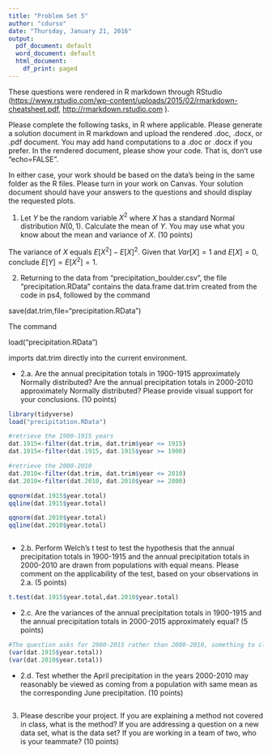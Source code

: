 ```yaml
---
title: "Problem Set 5"
author: "cdurso"
date: "Thursday, January 21, 2016"
output:
  pdf_document: default
  word_document: default
  html_document:
    df_print: paged
---
```


These questions were rendered in R markdown through RStudio (<https://www.rstudio.com/wp-content/uploads/2015/02/rmarkdown-cheatsheet.pdf>, <http://rmarkdown.rstudio.com> ).

Please complete the following tasks, in R where applicable. Please generate a solution document in R markdown and upload the rendered .doc, .docx, or .pdf document.  You may add hand computations to a .doc or .docx if you prefer. In the rendered document, please show your code. That is, don't use "echo=FALSE".  

In either case, your work should be based  on the data's being in the same folder as the R files. Please turn in your work on Canvas. Your solution document should have your answers to the questions and should display the requested plots.

 1. Let $Y$ be the random variable $X^{2}$ where $X$ has a standard Normal distribution $N(0,1)$. Calculate the mean of $Y$. You may use what you know about the mean and variance of $X$. (10 points)

The variance of $X$ equals $E[X^2]-E[X]^2$. Given that $Var[X]=1$ and $E[X]=0$, conclude $E[Y]=E[X^2]=1$.


 2. Returning to the data from "precipitation_boulder.csv", the file "precipitation.RData" contains the data.frame dat.trim created from the code in ps4, followed by the command 

save(dat.trim,file="precipitation.RData")

The command

load("precipitation.RData")

imports dat.trim directly into the current environment.

  * 2.a. Are the annual precipitation totals in 1900-1915 approximately Normally distributed? Are the annual precipitation totals in 2000-2010 approximately Normally distributed? Please provide visual support for your conclusions. (10 points)
  
```r
library(tidyverse)
load("precipitation.RData")

#retrieve the 1900-1915 years
dat.1915<-filter(dat.trim, dat.trim$year <= 1915)
dat.1915<-filter(dat.1915, dat.1915$year >= 1900)

#retrieve the 2000-2010
dat.2010<-filter(dat.trim, dat.trim$year <= 2010)
dat.2010<-filter(dat.2010, dat.2010$year >= 2000)

qqnorm(dat.1915$year.total)
qqline(dat.1915$year.total)

qqnorm(dat.2010$year.total)
qqline(dat.2010$year.total)



```

  * 2.b. Perform Welch's t test to test the hypothesis that the annual precipitation totals in 1900-1915 and the annual precipitation totals in 2000-2010 are drawn from populations with equal means. Please comment on the applicability of the test, based on your observations in 2.a. (5 points)
  
```r

t.test(dat.1915$year.total,dat.2010$year.total)

```

  * 2.c. Are the variances of the annual precipitation totals in 1900-1915 and the annual precipitation totals in 2000-2015 approximately equal? (5 points)
  
```r

#The question asks for 2000-2015 rather than 2000-2010, something to clarify with Cathy
(var(dat.1915$year.total))
(var(dat.2010$year.total))
```



  * 2.d. Test whether the April precipitation in the years 2000-2010 may reasonably be viewed as coming from a population with same mean as the corresponding June precipitation. (10 points)

```r



```

 3. Please describe your project. If you are explaining a method not covered in class, what is the method? If you are addressing a question on a new data set, what is the data set? If you are working in a team of two, who is your teammate? (10 points)





